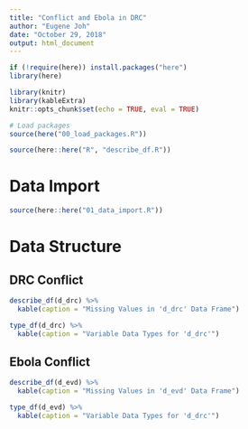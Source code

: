 ```yaml
---
title: "Conflict and Ebola in DRC"
author: "Eugene Joh"
date: "October 29, 2018"
output: html_document
---
```


```r
if (!require(here)) install.packages("here")
library(here)

library(knitr)
library(kableExtra)
knitr::opts_chunk$set(echo = TRUE, eval = TRUE)

# Load packages
source(here("00_load_packages.R"))
```

```r
source(here::here("R", "describe_df.R"))
```

# Data Import
```r
source(here::here("01_data_import.R"))
```

# Data Structure
## DRC Conflict
```r
describe_df(d_drc) %>% 
  kable(caption = "Missing Values in 'd_drc' Data Frame")
```

```r
type_df(d_drc) %>% 
  kable(caption = "Variable Data Types for 'd_drc'")
```


## Ebola Conflict
```r
describe_df(d_evd) %>% 
  kable(caption = "Missing Values in 'd_evd' Data Frame")
```

```r
type_df(d_evd) %>% 
  kable(caption = "Variable Data Types for 'd_drc'")
```

